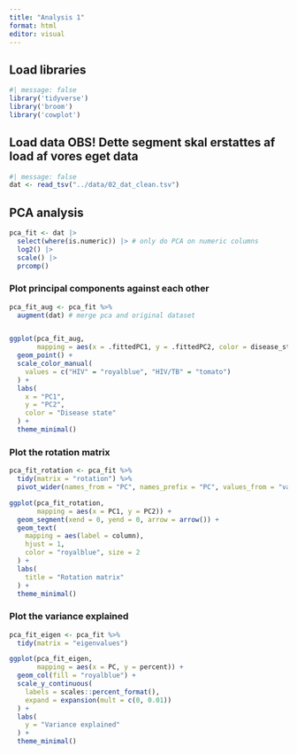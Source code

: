 ```yaml
---
title: "Analysis 1"
format: html
editor: visual
---
```


## Load libraries

```r
#| message: false
library('tidyverse')
library('broom')
library('cowplot')
```

## Load data OBS! Dette segment skal erstattes af load af vores eget data

```r
#| message: false
dat <- read_tsv("../data/02_dat_clean.tsv")

```

## PCA analysis

```r
pca_fit <- dat |> 
  select(where(is.numeric)) |> # only do PCA on numeric columns
  log2() |> 
  scale() |> 
  prcomp()

```

### Plot principal components against each other

```r
pca_fit_aug <- pca_fit %>%
  augment(dat) # merge pca and original dataset


ggplot(pca_fit_aug,
       mapping = aes(x = .fittedPC1, y = .fittedPC2, color = disease_state)) + 
  geom_point() +
  scale_color_manual(
    values = c("HIV" = "royalblue", "HIV/TB" = "tomato")
  ) +
  labs(
    x = "PC1",
    y = "PC2",
    color = "Disease state"
  ) +
  theme_minimal()

```

### Plot the rotation matrix

```r
pca_fit_rotation <- pca_fit %>%
  tidy(matrix = "rotation") %>%
  pivot_wider(names_from = "PC", names_prefix = "PC", values_from = "value")

ggplot(pca_fit_rotation,
       mapping = aes(x = PC1, y = PC2)) +
  geom_segment(xend = 0, yend = 0, arrow = arrow()) +
  geom_text(
    mapping = aes(label = column),
    hjust = 1, 
    color = "royalblue", size = 2
  ) +
  labs(
    title = "Rotation matrix"
  ) +
  theme_minimal()
```

### Plot the variance explained

```r
pca_fit_eigen <- pca_fit %>%
  tidy(matrix = "eigenvalues")

ggplot(pca_fit_eigen,
       mapping = aes(x = PC, y = percent)) +
  geom_col(fill = "royalblue") +
  scale_y_continuous(
    labels = scales::percent_format(),
    expand = expansion(mult = c(0, 0.01))
  ) +
  labs(
    y = "Variance explained"
  ) +
  theme_minimal()
```
